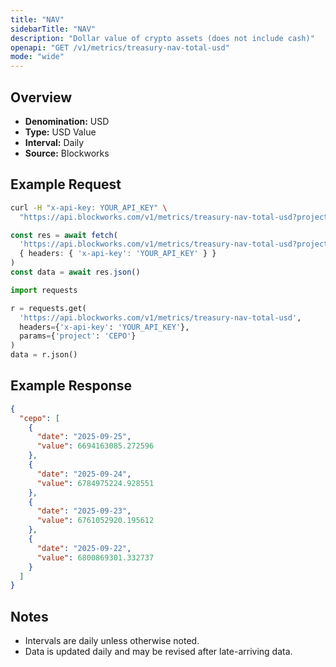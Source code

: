 ```yaml
---
title: "NAV"
sidebarTitle: "NAV"
description: "Dollar value of crypto assets (does not include cash)"
openapi: "GET /v1/metrics/treasury-nav-total-usd"
mode: "wide"
---
```


## Overview

- **Denomination:** USD
- **Type:** USD Value
- **Interval:** Daily
- **Source:** Blockworks

## Example Request

<CodeGroup>

```bash cURL
curl -H "x-api-key: YOUR_API_KEY" \
  "https://api.blockworks.com/v1/metrics/treasury-nav-total-usd?project=CEPO"
```

```typescript TypeScript
const res = await fetch(
  'https://api.blockworks.com/v1/metrics/treasury-nav-total-usd?project=CEPO',
  { headers: { 'x-api-key': 'YOUR_API_KEY' } }
)
const data = await res.json()
```

```python Python
import requests

r = requests.get(
  'https://api.blockworks.com/v1/metrics/treasury-nav-total-usd',
  headers={'x-api-key': 'YOUR_API_KEY'},
  params={'project': 'CEPO'}
)
data = r.json()
```

</CodeGroup>

## Example Response

```json
{
  "cepo": [
    {
      "date": "2025-09-25",
      "value": 6694163085.272596
    },
    {
      "date": "2025-09-24",
      "value": 6784975224.928551
    },
    {
      "date": "2025-09-23",
      "value": 6761052920.195612
    },
    {
      "date": "2025-09-22",
      "value": 6800869301.332737
    }
  ]
}
```

## Notes
- Intervals are daily unless otherwise noted.
- Data is updated daily and may be revised after late-arriving data.